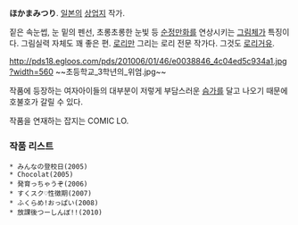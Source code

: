 '''ほかまみつり'''. [[일본]]의 [[상업지]] 작가.

짙은 속눈썹, 눈 밑의 펜선, 초롱초롱한 눈빛 등 [[순정만화]]를 연상시키는 [[그림체]]가 특징이다. 그림실력 자체도 꽤 좋은 편. [[로리]]만 그리는 로리 전문 작가다. 그것도 [[로리거유]].

http://pds18.egloos.com/pds/201006/01/46/e0038846_4c04ed5c934a1.jpg?width=560
~~초등학교_3학년의_위엄.jpg~~

작품에 등장하는 여자아이들의 대부분이 저렇게 부담스러운 [[슴가]]를 달고 나오기 때문에 호불호가 갈릴 수 있다.

작품을 연재하는 잡지는  COMIC LO.

=== 작품 리스트 ===
 * みんなの登校日(2005)
 * Chocolat(2005)
 * 発育っちゃうぞ(2006)
 * すくスク♡性徴期(2007)
 * ふくらめ!おっぱい(2008)
 * 放課後つーしんぼ!!(2010)
